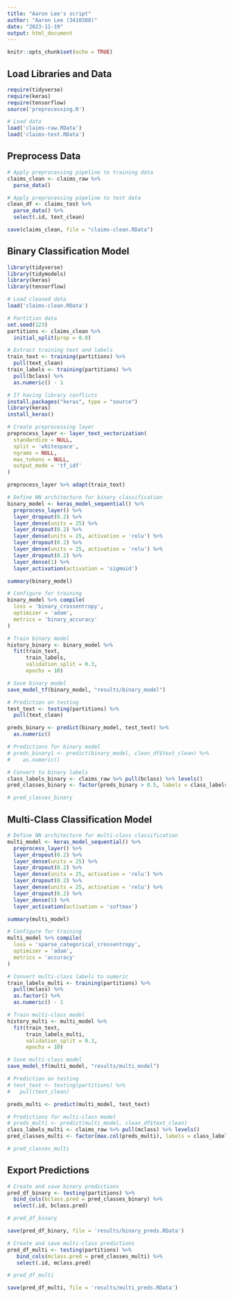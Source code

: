 ```yaml
---
title: "Aaron Lee's script"
author: "Aaron Lee (3410388)"
date: "2023-11-19"
output: html_document
---
```


```r
knitr::opts_chunk$set(echo = TRUE)
```

## Load Libraries and Data

```r
require(tidyverse)
require(keras)
require(tensorflow)
source('preprocessing.R')

# Load data
load('claims-raw.RData')
load('claims-test.RData')
```

## Preprocess Data

```r
# Apply preprocessing pipeline to training data
claims_clean <- claims_raw %>%
  parse_data()

# Apply preprocessing pipeline to test data
clean_df <- claims_test %>%
  parse_data() %>%
  select(.id, text_clean)
```

```r
save(claims_clean, file = "claims-clean.RData")
```

## Binary Classification Model

```r
library(tidyverse)
library(tidymodels)
library(keras)
library(tensorflow)

# Load cleaned data
load('claims-clean.RData')

# Partition data
set.seed(123)
partitions <- claims_clean %>%
  initial_split(prop = 0.8)

# Extract training text and labels
train_text <- training(partitions) %>%
  pull(text_clean)
train_labels <- training(partitions) %>%
  pull(bclass) %>%
  as.numeric() - 1

# If having library conflicts
install.packages("keras", type = "source")
library(keras)
install_keras()
```


```r
# Create preprocessing layer
preprocess_layer <- layer_text_vectorization(
  standardize = NULL,
  split = 'whitespace',
  ngrams = NULL,
  max_tokens = NULL,
  output_mode = 'tf_idf'
)

preprocess_layer %>% adapt(train_text)

# Define NN architecture for binary classification
binary_model <- keras_model_sequential() %>%
  preprocess_layer() %>%
  layer_dropout(0.2) %>%
  layer_dense(units = 25) %>%
  layer_dropout(0.2) %>%
  layer_dense(units = 25, activation = 'relu') %>%
  layer_dropout(0.2) %>%
  layer_dense(units = 25, activation = 'relu') %>%
  layer_dropout(0.2) %>%
  layer_dense(1) %>%
  layer_activation(activation = 'sigmoid')

summary(binary_model)

# Configure for training
binary_model %>% compile(
  loss = 'binary_crossentropy',
  optimizer = 'adam',
  metrics = 'binary_accuracy'
)

# Train binary model
history_binary <- binary_model %>%
  fit(train_text, 
      train_labels,
      validation_split = 0.3,
      epochs = 10)

# Save binary model
save_model_tf(binary_model, "results/binary_model")

# Prediction on testing
test_text <- testing(partitions) %>%
  pull(text_clean)

preds_binary <- predict(binary_model, test_text) %>%
  as.numeric()

# Predictions for binary model
# preds_binary1 <- predict(binary_model, clean_df$text_clean) %>%
#    as.numeric()

# Convert to binary labels
class_labels_binary <- claims_raw %>% pull(bclass) %>% levels()
pred_classes_binary <- factor(preds_binary > 0.5, labels = class_labels_binary)

# pred_classes_binary
```

## Multi-Class Classification Model

```r
# Define NN architecture for multi-class classification
multi_model <- keras_model_sequential() %>%
  preprocess_layer() %>%
  layer_dropout(0.2) %>%
  layer_dense(units = 25) %>%
  layer_dropout(0.2) %>%
  layer_dense(units = 25, activation = 'relu') %>%
  layer_dropout(0.2) %>%
  layer_dense(units = 25, activation = 'relu') %>%
  layer_dropout(0.2) %>%
  layer_dense(5) %>%
  layer_activation(activation = 'softmax')

summary(multi_model)

# Configure for training
multi_model %>% compile(
  loss = 'sparse_categorical_crossentropy',
  optimizer = 'adam',
  metrics = 'accuracy'
)

# Convert multi-class labels to numeric
train_labels_multi <- training(partitions) %>%
  pull(mclass) %>%
  as.factor() %>%
  as.numeric() - 1

# Train multi-class model
history_multi <- multi_model %>%
  fit(train_text, 
      train_labels_multi,
      validation_split = 0.3,
      epochs = 10)

# Save multi-class model
save_model_tf(multi_model, "results/multi_model")

# Prediction on testing
# test_text <- testing(partitions) %>%
#   pull(text_clean)

preds_multi <- predict(multi_model, test_text)

# Predictions for multi-class model
# preds_multi <- predict(multi_model, clean_df$text_clean)
class_labels_multi <- claims_raw %>% pull(mclass) %>% levels()
pred_classes_multi <- factor(max.col(preds_multi), labels = class_labels_multi)

# pred_classes_multi
```


## Export Predictions

```r
# Create and save binary predictions
pred_df_binary <- testing(partitions) %>%
  bind_cols(bclass.pred = pred_classes_binary) %>%
  select(.id, bclass.pred)

# pred_df_binary

save(pred_df_binary, file = 'results/binary_preds.RData')

# Create and save multi-class predictions
pred_df_multi <- testing(partitions) %>%
   bind_cols(mclass.pred = pred_classes_multi) %>%
   select(.id, mclass.pred)

# pred_df_multi

save(pred_df_multi, file = 'results/multi_preds.RData')

```

